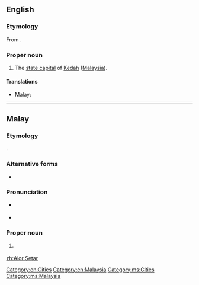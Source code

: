 ==English==

===Etymology===
From {{etyl|ms}} {{term|Alor Setar|lang=ms}}.

===Proper noun===
{{en-proper noun}}

#The [[state capital]] of [[Kedah]] ([[Malaysia]]).

====Translations====
{{trans-top|capital of Kedah}}
* Malay: {{t-|ms|Alor Setar}}
{{trans-mid}}
{{trans-bottom}}

[[Category:en:Cities]]
[[Category:en:Malaysia]]

----

==Malay==

===Etymology===
{{compound|alor|gloss1=river|setar|lang=ms}}.

===Alternative forms===
* {{l|ms|Alor Star}}

===Pronunciation===
* {{a|Johor-Selangor}} {{IPA|/alo(r) səta(r)/|lang=ms}}
* {{a|Riau-Lingga}} {{IPA|/alʊ(r) səta(r)/|lang=ms}}

===Proper noun===
{{head|ms|proper noun|head={{l|ms|alor|Alor}} {{l|ms|Setar}}}}

# {{l/en|Alor Setar}} {{qualifier|capital of Kedah}}

[[Category:ms:Cities]]
[[Category:ms:Malaysia]]

[[zh:Alor Setar]]